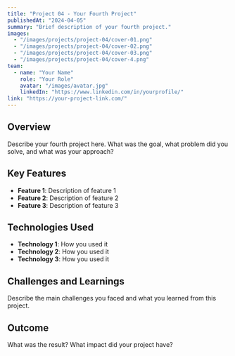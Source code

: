 ```yaml
---
title: "Project 04 - Your Fourth Project"
publishedAt: "2024-04-05"
summary: "Brief description of your fourth project."
images:
  - "/images/projects/project-04/cover-01.png"
  - "/images/projects/project-04/cover-02.png"
  - "/images/projects/project-04/cover-03.png"
  - "/images/projects/project-04/cover-4.png"
team:
  - name: "Your Name"
    role: "Your Role"
    avatar: "/images/avatar.jpg"
    linkedIn: "https://www.linkedin.com/in/yourprofile/"
link: "https://your-project-link.com/"
---
```


## Overview

Describe your fourth project here. What was the goal, what problem did you solve, and what was your approach?

## Key Features

- **Feature 1**: Description of feature 1
- **Feature 2**: Description of feature 2
- **Feature 3**: Description of feature 3

## Technologies Used

- **Technology 1**: How you used it
- **Technology 2**: How you used it
- **Technology 3**: How you used it

## Challenges and Learnings

Describe the main challenges you faced and what you learned from this project.

## Outcome

What was the result? What impact did your project have?
